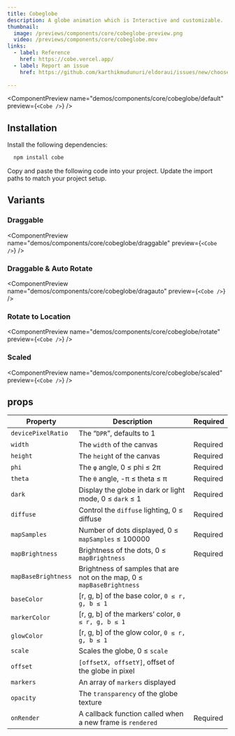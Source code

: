 ```yaml
---
title: Cobeglobe
description: A globe animation which is Interactive and customizable.
thumbnail:
  image: /previews/components/core/cobeglobe-preview.png
  video: /previews/components/core/cobeglobe.mov
links:
  - label: Reference
    href: https://cobe.vercel.app/
  - label: Report an issue
    href: https://github.com/karthikmudunuri/eldoraui/issues/new/choose
 
---
```


<ComponentPreview
  name="demos/components/core/cobeglobe/default"
  preview={`<Cobe />`}
/>

## Installation

<Steps>
  <Step>Install the following dependencies:</Step>

```bash
  npm install cobe
```

  <Step>Copy and paste the following code into your project.</Step>
  <ComponentSourcej name="components/core/default/cobeglobe" />
  <Step>Update the import paths to match your project setup.</Step>
</Steps>

## Variants

### Draggable 

<ComponentPreview
  name="demos/components/core/cobeglobe/draggable"
  preview={`<Cobe />`}
/>

### Draggable & Auto Rotate

<ComponentPreview
  name="demos/components/core/cobeglobe/dragauto"
  preview={`<Cobe />`}
/>

### Rotate to Location

<ComponentPreview
  name="demos/components/core/cobeglobe/rotate"
  preview={`<Cobe />`}
/>

### Scaled

<ComponentPreview
  name="demos/components/core/cobeglobe/scaled"
  preview={`<Cobe />`}
/>


## props

| Property            | Description                                               | Required |
|---------------------|-----------------------------------------------------------|----------|
| `devicePixelRatio`  | The “`DPR`”, defaults to 1                                   |          |
| `width`             | The `width` of the canvas                                    | Required |
| `height`            | The `heigh`t of the canvas                                   | Required |
| `phi`               | The `φ` angle, 0 ≤ phi ≤ 2π                                  | Required |
| `theta`             | The `θ` angle, -π ≤ theta ≤ π                                | Required |
| `dark`              | Display the globe in dark or light mode, 0 ≤ `dark` ≤ 1      | Required |
| `diffuse`           | Control the `diffuse` lighting, 0 ≤ diffuse                  | Required |
| `mapSamples`        | Number of dots displayed, 0 ≤ `mapSamples` ≤ 100000          | Required |
| `mapBrightness`     | Brightness of the dots, 0 ≤ `mapBrightness`                  | Required |
| `mapBaseBrightness` | Brightness of samples that are not on the map, 0 ≤ `mapBaseBrightness` |          |
| `baseColor`         | [r, g, b] of the base color, `0 ≤ r, g, b ≤ 1`             |          |
| `markerColor`       | [r, g, b] of the markers’ color, `0 ≤ r, g, b ≤ 1`           |          |
| `glowColor`         | [r, g, b] of the glow color, `0 ≤ r, g, b ≤ 1`               |          |
| `scale`             | Scales the globe, 0 ≤ `scale`                                |          |
| `offset`            | `[offsetX, offsetY]`, offset of the globe in pixel           |          |
| `markers`           | An array of `markers` displayed                              |          |
| `opacity`           | The `transparency` of the globe texture                      |          |
| `onRender`          | A callback function called when a new frame is `rendered`    | Required |